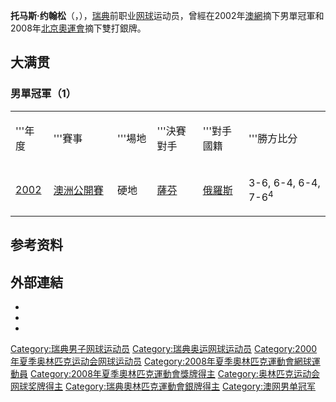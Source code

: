 {{Otheruses|other=名为托马斯·约翰松的其他人物|托马斯·约翰松}}
{{noteTA
|G1=Tennis
|1=zh-hans:托马斯·约翰松;zh-hk:T祖漢臣;zh-tw:托馬斯·約翰森;
}}
{{Infobox 网球
|姓名=Thomas Johansson
|image=Thomas JohanssonandSimon Aspelin.jpg
|国籍={{SWE}}
|生日={{birth_date_and_age|1975|3|24|mf=y}}
|出生地={{SWE}}[[林雪平|林雪平]]
|居住地=[[摩纳哥|摩纳哥]][[蒙特卡洛|-{zh-hk:蒙地卡羅;zh-hans:蒙特卡洛}-]] 
|身高=180
|体重=80
|持拍手=右
|反拍=雙手
|转职业年=1993年
|球拍=
|球衣=
|球鞋=
|单打最高排名=7（2002年6月10日）
|双打最高排名=51 （2006年7月17日）
|现单打排名=
|现双打排名=
|单打冠军头衔=9
|双打冠军头衔=1
|职业战绩=357胜296负（单打） <br> 76胜98负（双打）
|奖金=7,168,029[[美元|美元]] 
|澳网最好成绩=[[File:Norman_Brookes_Challenge_Cup_(Australian_Open_-_Gentlemen's_single).svg|25px]]  '''冠军'''（2002）
|法网最好成绩= 第二輪（1996、2000、2002、2005）
|温网最好成绩=-{zh-hk:準決賽;zh-hans:半决赛;zh-tw:四強;}-（2005）
|美网最好成绩=八強（1998、2000）
|大满贯个数=1个 （单打1个）
|奥运会最好成绩=
}}
{{MedalTop|}}
{{Medal|Country|{{SWE}}}}
{{MedalSport  | 男子[[網球|網球]]}}
{{MedalSilver | [[2008年夏季奧林匹克運動會|2008年北京]] | [[2008年夏季奧林匹克運動會網球比賽—男子雙打|雙打]]}}
{{MedalBottom}}
'''托马斯·约翰松'''（{{lang-sv|Thomas Johansson}}，{{bd|1975年|3月24日|catIdx=S}}），[[瑞典|瑞典]]前职业[[网球|网球]]运动员，曾經在2002年[[澳網|澳網]]摘下男單冠軍和2008年[[2008年夏季奥林匹克运动会|北京奧運會]]摘下雙打銀牌。

==大满贯==

===男單冠軍（1）===
{| class="wikitable"
|width="50"|'''年度
|width="175"|'''賽事
|width="75"|'''場地
|width="100"|'''決賽對手
|width="100"|'''對手國籍
|width="250"|'''勝方比分
|-bgcolor="#FFFFCC"
| [[2002年澳洲網球公開賽男子單打比賽|2002]]
| [[澳大利亞網球公開賽|澳洲公開賽]]
| 硬地
| [[馬拉特·薩芬|薩芬]]
| {{flagicon|RUS}}[[俄羅斯|俄羅斯]]
| 3-6, 6-4, 6-4, 7-6<sup>4</sup>
|}

== 参考资料 ==
{{reflist}}

==外部連結==
* {{ATP|id=J129}}
* {{ITF Profile|id=10009515}}
* {{DavisCupplayerlink|id=10009515}}

{{澳网男单冠军}}

{{Authority control}}
{{DEFAULTSORT:Johansson, Thomas}}
[[Category:瑞典男子网球运动员|Category:瑞典男子网球运动员]]
[[Category:瑞典奥运网球运动员|Category:瑞典奥运网球运动员]]
[[Category:2000年夏季奥林匹克运动会网球运动员|Category:2000年夏季奥林匹克运动会网球运动员]]
[[Category:2008年夏季奧林匹克運動會網球運動員|Category:2008年夏季奧林匹克運動會網球運動員]]
[[Category:2008年夏季奧林匹克運動會獎牌得主|Category:2008年夏季奧林匹克運動會獎牌得主]]
[[Category:奥林匹克运动会网球奖牌得主|Category:奥林匹克运动会网球奖牌得主]]
[[Category:瑞典奧林匹克運動會銀牌得主|Category:瑞典奧林匹克運動會銀牌得主]]
[[Category:澳网男单冠军|Category:澳网男单冠军]]